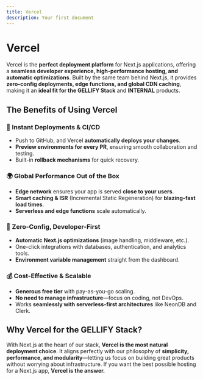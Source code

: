 ```yaml
---
title: Vercel
description: Your first document
---
```


# Vercel

Vercel is the **perfect deployment platform** for Next.js applications, offering a **seamless developer experience, high-performance hosting, and automatic optimizations**.
Built by the same team behind Next.js, it provides **zero-config deployments, edge functions, and global CDN caching**, making it an **ideal fit for the GELLIFY Stack** and **INTERNAL** products.

## The Benefits of Using Vercel

### 🚀 Instant Deployments & CI/CD
- Push to GitHub, and Vercel **automatically deploys your changes**.
- **Preview environments for every PR**, ensuring smooth collaboration and testing.
- Built-in **rollback mechanisms** for quick recovery.

### 🌍 Global Performance Out of the Box
- **Edge network** ensures your app is served **close to your users**.
- **Smart caching & ISR** (Incremental Static Regeneration) for **blazing-fast load times**.
- **Serverless and edge functions** scale automatically.

### 🔧 Zero-Config, Developer-First
- **Automatic Next.js optimizations** (image handling, middleware, etc.).
- One-click integrations with databases, authentication, and analytics tools.
- **Environment variable management** straight from the dashboard.

### 💰 Cost-Effective & Scalable
- **Generous free tier** with pay-as-you-go scaling.
- **No need to manage infrastructure**—focus on coding, not DevOps.
- Works **seamlessly with serverless-first architectures** like NeonDB and Clerk.

## Why Vercel for the GELLIFY Stack?
With Next.js at the heart of our stack, **Vercel is the most natural deployment choice**. It aligns perfectly with our philosophy of **simplicity, performance, and modularity**—letting us focus on building great products without worrying about infrastructure. If you want the best possible hosting for a Next.js app, **Vercel is the answer.**

